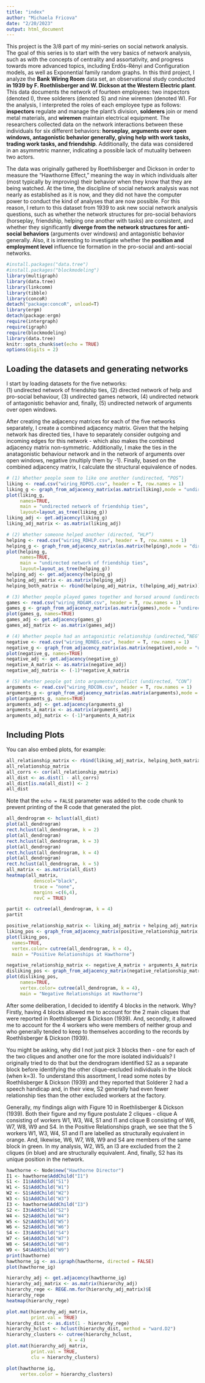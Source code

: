 ```yaml
---
title: "index"
author: "Michaela Fricova"
date: "2/20/2023"
output: html_document
---
```

This project is the 3/8 part of my mini-series on social network analysis. The goal of this series is to start with the very basics of network analysis, such as with the concepts of centrality and assortativity, and progress towards more advanced topics, including Erdős-Rényi and Configuration models, as well as Exponential family random graphs. In this third project, I analyze the **Bank Wiring Room** data set, an observational study conducted **in 1939 by F. Roethlisberger and W. Dickson at the Western Electric plant**. This data documents the network of fourteen employees: two inspectors (denoted I), three solderers (denoted S) and nine wiremen (denoted W). For the analysis, I interpreted the roles of each employee type as follows: **inspectors** regulate and manage the plant’s division, **solderers** join or mend metal materials, and **wiremen** maintain electrical equipment. The researchers collected data on the network interactions between these individuals for six different behaviors: **horseplay, arguments over open windows, antagonistic behavior generally, giving help with work tasks, trading work tasks, and friendship**. Additionally, the data was considered in an asymmetric manner, indicating a possible lack of mutuality between two actors.

The data was originally gathered by Roethlisberger and Dickson in order to measure the “Hawthorne Effect,” meaning the way in which individuals alter (most typically by improving) their behavior when they know that they are being watched. At the time, the discipline of social network analysis was not nearly as established as it is now, and they did not have the computer power to conduct the kind of analyses that are now possible. For this reason, I return to this dataset from 1939 to ask new social network analysis questions, such as whether the network structures for pro-social behaviors  (horseplay, friendship, helping one another with tasks) are consistent, and whether they significantly **diverge from the network structures for anti-social behaviors** (arguments over windows) and antagonistic behavior generally. Also, it is interesting to investigate whether the **position and employment level** influence tie formation in the pro-social and anti-social networks. 

```r
#install.packages("data.tree")
#install.packages("blockmodeling")
library(multigraph)
library(data.tree)
library(linkcomm)
library(tibble)
library(concoR)
detach("package:concoR", unload=T)
library(ergm)
detach(package:ergm)
require(intergraph)
require(igraph)
require(blockmodeling)
library(data.tree)
knitr::opts_chunk$set(echo = TRUE)
options(digits = 2)
```

## Loading the datasets and generating networks

I start by loading datasets for the five networks:  
(1) undirected network of friendship ties, 
(2) directed network of help and pro-social behaviour, 
(3) undirected games network, 
(4) undirected network of antagonistic behavior and, finally, 
(5) undirected network of arguments over open windows. 

After creating the adjacency matrices for each of the five networks separately, I create a combined adjacency matrix. Given that the helping network has directed ties, I have to separately consider outgoing and incoming edges for this network - which also makes the combined adjacency matrix non-symmetric. Additionally, I make the ties in the anatagonistic behaviour network and in the network of arguments over open windows, negative (multiply them by -1). Finally, based on the combined adjacency matrix, I calculate the structural equivalence of nodes.

```r
# (1) Whether people seem to like one another (undirected, “POS”)
liking <- read.csv("wiring_RDPOS.csv", header = T, row.names = 1)
liking_g <- graph_from_adjacency_matrix(as.matrix(liking),mode = "undirected")
plot(liking_g, 
     names=TRUE, 
     main = "undirected network of friendship ties",
     layout=layout_as_tree(liking_g))
liking_adj <- get.adjacency(liking_g)
liking_adj_matrix <- as.matrix(liking_adj)

# (2) Whether someone helped another (directed, “HLP”)
helping <- read.csv("wiring_RDHLP.csv", header = T, row.names = 1)
helping_g <- graph_from_adjacency_matrix(as.matrix(helping),mode = "directed")
plot(helping_g, 
     names=TRUE, 
     main = "undirected network of friendship ties",
     layout=layout_as_tree(helping_g))
helping_adj <- get.adjacency(helping_g)
helping_adj_matrix <- as.matrix(helping_adj)
helping_both_matrix <- rbind(helping_adj_matrix, t(helping_adj_matrix)) 

# (3) Whether people played games together and horsed around (undirected,“GAM”)
games <- read.csv("wiring_RDGAM.csv", header = T, row.names = 1)
games_g <- graph_from_adjacency_matrix(as.matrix(games),mode = "undirected")
plot(games_g, names=TRUE)
games_adj <- get.adjacency(games_g)
games_adj_matrix <- as.matrix(games_adj)

# (4) Whether people had an antagonistic relationship (undirected,“NEG”)
negative <- read.csv("wiring_RDNEG.csv", header = T, row.names = 1)
negative_g <- graph_from_adjacency_matrix(as.matrix(negative),mode = "undirected")
plot(negative_g, names=TRUE)
negative_adj <- get.adjacency(negative_g)
negative_A_matrix <- as.matrix(negative_adj)
negative_adj_matrix <- (-1)*negative_A_matrix

# (5) Whether people got into arguments/conflict (undirected, “CON”)
arguments <- read.csv("wiring_RDCON.csv", header = T, row.names = 1)
arguments_g <- graph_from_adjacency_matrix(as.matrix(arguments),mode = "undirected")
plot(arguments_g, names=TRUE)
arguments_adj <- get.adjacency(arguments_g)
arguments_A_matrix <- as.matrix(arguments_adj)
arguments_adj_matrix <- (-1)*arguments_A_matrix
```

## Including Plots

You can also embed plots, for example:

```r
all_relationship_matrix <- rbind(liking_adj_matrix, helping_both_matrix, games_adj_matrix, negative_adj_matrix, arguments_adj_matrix)
all_relationship_matrix
all_corrs <- cor(all_relationship_matrix)
all_dist <- as.dist(1 - all_corrs)
all_dist[is.na(all_dist)] <- 2
all_dist
```

Note that the `echo = FALSE` parameter was added to the code chunk to prevent printing of the R code that generated the plot.
```r
all_dendrogram <- hclust(all_dist)
plot(all_dendrogram)
rect.hclust(all_dendrogram, k = 2)
plot(all_dendrogram)
rect.hclust(all_dendrogram, k = 3)
plot(all_dendrogram)
rect.hclust(all_dendrogram, k = 4)
plot(all_dendrogram)
rect.hclust(all_dendrogram, k = 5)
all_matrix <- as.matrix(all_dist)
heatmap(all_matrix, 
          denscol="black",
          trace = "none",
          margins =c(6,4),
          revC = TRUE)

partit <- cutree(all_dendrogram, k = 4)
partit
```
```r
positive_relationship_matrix <- liking_adj_matrix + helping_adj_matrix + t(helping_adj_matrix) + games_adj_matrix
liking_pos <- graph_from_adjacency_matrix(positive_relationship_matrix,mode = "undirected")
plot(liking_pos, 
  names=TRUE,
  vertex.color= cutree(all_dendrogram, k = 4),
  main = "Positive Relationships at Hawthorne")

negative_relationship_matrix <- negative_A_matrix + arguments_A_matrix
disliking_pos <- graph_from_adjacency_matrix(negative_relationship_matrix, mode = "undirected")
plot(disliking_pos, 
     names=TRUE,
     vertex.color= cutree(all_dendrogram, k = 4),
     main = "Negative Relationships at Hawthorne")

```
After some deliberation, I decided to identify 4 blocks in the network. Why? Firstly, having 4 blocks allowed me to account for the 2 main cliques that were reported in Roethlisberger & Dickson (1939). And, secondly, it allowed me to account for the 4 workers who were members of neither group and who generally tended to  keep to themselves according to the records by Roethlisberger & Dickson (1939).

You might be asking, why did I not just pick 3 blocks then - one for each of the two cliques and another one for the more isolated individuals? I originally tried to do that but the dendrogram identified S2 as a separate block before identifying the other clique-excluded individuals in the block (when k=3). To understand this assortment, I read some notes by Roethlisberger & Dickson (1939) and they reported that Solderer 2 had a speech handicap and, in their view, S2 generally had even fewer relationship ties than the other excluded workers at the factory.

Generally, my findings align with Figure 10 in Roethlisberger & Dickson (1939). Both their figure and my figure postulate 2 cliques - clique A consisting of workers W1, W3, W4, S1 and I1 and clique B consisting of W6, W7, W8, W9 and S4. In the Positive Relationships graph, we see that the 5 workers W1, W3, W4, S1 and I1 are labelled as structurally equivalent in orange. And, likewise, W6, W7, W8, W9 and S4 are members of the same block in green. In my analysis, W2, W5, an I3 are excluded from the 2 cliques (in blue) and are structurally equivalent. And, finally, S2 has its unique position in the network.

```r
hawthorne <- Node$new("Hawthorne Director")
I1 <- hawthorne$AddChild("I1")
S1 <- I1$AddChild("S1")
W1 <- S1$AddChild("W1")
W2 <- S1$AddChild("W2")
W3 <- S1$AddChild("W3")
I3 <- hawthorne$AddChild("I3")
S2 <- I3$AddChild("S2")
W4 <- S2$AddChild("W4")
W5 <- S2$AddChild("W5")
W6 <- S2$AddChild("W6")
S4 <- I3$AddChild("S4")
W7 <- S4$AddChild("W7")
W8 <- S4$AddChild("W8")
W9 <- S4$AddChild("W9")
print(hawthorne)
hawthorne_ig <- as.igraph(hawthorne, directed = FALSE)
plot(hawthorne_ig)

hierarchy_adj <- get.adjacency(hawthorne_ig)
hierarchy_adj_matrix <- as.matrix(hierarchy_adj)
hierarchy_rege <- REGE.nm.for(hierarchy_adj_matrix)$E
hierarchy_rege
heatmap(hierarchy_rege)

plot.mat(hierarchy_adj_matrix, 
         print.val = TRUE)
hierarchy_dist <- as.dist(1 - hierarchy_rege)
hierarchy_hclust <- hclust(hierarchy_dist, method = "ward.D2")
hierarchy_clusters <- cutree(hierarchy_hclust, 
                       k = 4)
plot.mat(hierarchy_adj_matrix, 
         print.val = TRUE,
         clu = hierarchy_clusters)

plot(hawthorne_ig, 
     vertex.color = hierarchy_clusters)

```


